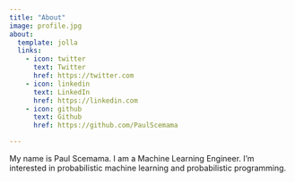 ```yaml
---
title: "About"
image: profile.jpg
about:
  template: jolla
  links:
    - icon: twitter
      text: Twitter
      href: https://twitter.com
    - icon: linkedin
      text: LinkedIn
      href: https://linkedin.com
    - icon: github
      text: Github
      href: https://github.com/PaulScemama

---
```


My name is Paul Scemama. I am a Machine Learning Engineer. I'm interested in probabilistic machine learning and probabilistic programming.
